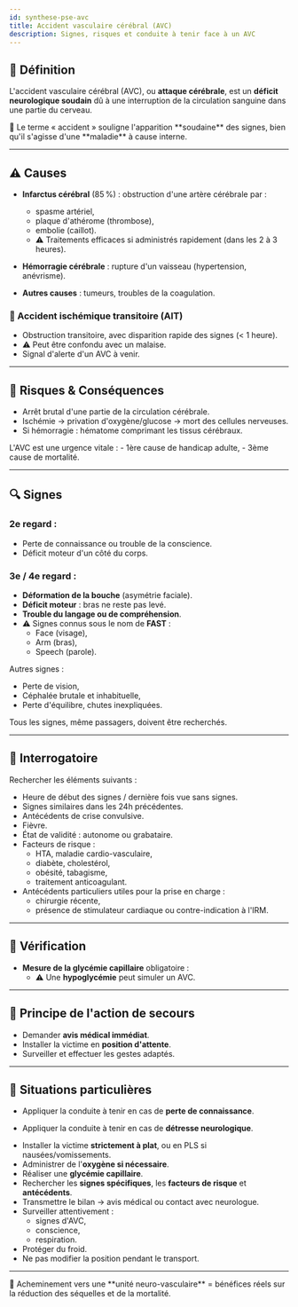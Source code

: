---
id: synthese-pse-avc
title: Accident vasculaire cérébral (AVC)
description: Signes, risques et conduite à tenir face à un AVC
---


## 🧠 Définition

L'accident vasculaire cérébral (AVC), ou **attaque cérébrale**, est un **déficit neurologique soudain** dû à une interruption de la circulation sanguine dans une partie du cerveau.

<Admonition type="info">
🔹 Le terme « accident » souligne l'apparition **soudaine** des signes, bien qu'il s'agisse d'une **maladie** à cause interne.
</Admonition>

---

## ⚠️ Causes

- **Infarctus cérébral** (85 %) : obstruction d'une artère cérébrale par :
  - spasme artériel,
  - plaque d'athérome (thrombose),
  - embolie (caillot).
  - ⚠️ Traitements efficaces si administrés rapidement (dans les 2 à 3 heures).

- **Hémorragie cérébrale** : rupture d'un vaisseau (hypertension, anévrisme).

- **Autres causes** : tumeurs, troubles de la coagulation.

### 🔄 Accident ischémique transitoire (AIT)

- Obstruction transitoire, avec disparition rapide des signes (< 1 heure).
- ⚠️ Peut être confondu avec un malaise.
- Signal d'alerte d'un AVC à venir.

---

## 🎯 Risques & Conséquences

- Arrêt brutal d'une partie de la circulation cérébrale.
- Ischémie → privation d'oxygène/glucose → mort des cellules nerveuses.
- Si hémorragie : hématome comprimant les tissus cérébraux.

<Admonition type="danger">
L'AVC est une urgence vitale :
- 1ère cause de handicap adulte,
- 3ème cause de mortalité.
</Admonition>

---

## 🔍 Signes

### 2e regard :

- Perte de connaissance ou trouble de la conscience.
- Déficit moteur d'un côté du corps.

### 3e / 4e regard :

- **Déformation de la bouche** (asymétrie faciale).
- **Déficit moteur** : bras ne reste pas levé.
- **Trouble du langage ou de compréhension**.
- ⚠️ Signes connus sous le nom de **FAST** :
  - Face (visage),
  - Arm (bras),
  - Speech (parole).

Autres signes :

- Perte de vision,
- Céphalée brutale et inhabituelle,
- Perte d'équilibre, chutes inexpliquées.

<Admonition type="info">
Tous les signes, même passagers, doivent être recherchés.
</Admonition>

---

## 🧭 Interrogatoire

Rechercher les éléments suivants :

- Heure de début des signes / dernière fois vue sans signes.
- Signes similaires dans les 24h précédentes.
- Antécédents de crise convulsive.
- Fièvre.
- État de validité : autonome ou grabataire.
- Facteurs de risque :
  - HTA, maladie cardio-vasculaire,
  - diabète, cholestérol,
  - obésité, tabagisme,
  - traitement anticoagulant.
- Antécédents particuliers utiles pour la prise en charge :
  - chirurgie récente,
  - présence de stimulateur cardiaque ou contre-indication à l'IRM.

---

## 🧪 Vérification

- **Mesure de la glycémie capillaire** obligatoire :
  - ⚠️ Une **hypoglycémie** peut simuler un AVC.

---

## 🛟 Principe de l'action de secours

- Demander **avis médical immédiat**.
- Installer la victime en **position d'attente**.
- Surveiller et effectuer les gestes adaptés.

---

## 🚨 Situations particulières

<Tabs>
<TabItem value="perte-connaissance" label="Perte de connaissance">

  - Appliquer la conduite à tenir en cas de **perte de connaissance**.

</TabItem>
<TabItem value="detresse-neuro" label="Détresse neurologique">

  - Appliquer la conduite à tenir en cas de **détresse neurologique**.

</TabItem>
  <TabItem value="signes-avc" label="Signes d'AVC ou AIT">

  - Installer la victime **strictement à plat**, ou en PLS si nausées/vomissements.
  - Administrer de l'**oxygène si nécessaire**.
  - Réaliser une **glycémie capillaire**.
  - Rechercher les **signes spécifiques**, les **facteurs de risque** et **antécédents**.
  - Transmettre le bilan → avis médical ou contact avec neurologue.
  - Surveiller attentivement :
    - signes d'AVC,
    - conscience,
    - respiration.
  - Protéger du froid.
  - Ne pas modifier la position pendant le transport.

  </TabItem>
</Tabs>

---

<Admonition type="info">
🏥 Acheminement vers une **unité neuro-vasculaire** = bénéfices réels sur la réduction des séquelles et de la mortalité.
</Admonition>
